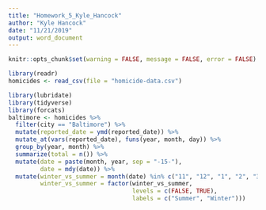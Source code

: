 ```yaml
---
title: "Homework_5_Kyle_Hancock"
author: "Kyle Hancock"
date: "11/21/2019"
output: word_document
---
```


```r
knitr::opts_chunk$set(warning = FALSE, message = FALSE, error = FALSE)
```

``` r
library(readr)
homicides <- read_csv(file = "homicide-data.csv")
```

```r
library(lubridate)
library(tidyverse)
library(forcats)
baltimore <- homicides %>% 
  filter(city == "Baltimore") %>% 
  mutate(reported_date = ymd(reported_date)) %>% 
  mutate_at(vars(reported_date), funs(year, month, day)) %>% 
  group_by(year, month) %>% 
  summarize(total = n()) %>% 
  mutate(date = paste(month, year, sep = "-15-"),
         date = mdy(date)) %>% 
  mutate(winter_vs_summer = month(date) %in% c("11", "12", "1", "2", "3", "4"), 
         winter_vs_summer = factor(winter_vs_summer,
                                   levels = c(FALSE, TRUE),
                                   labels = c("Summer", "Winter")))
```